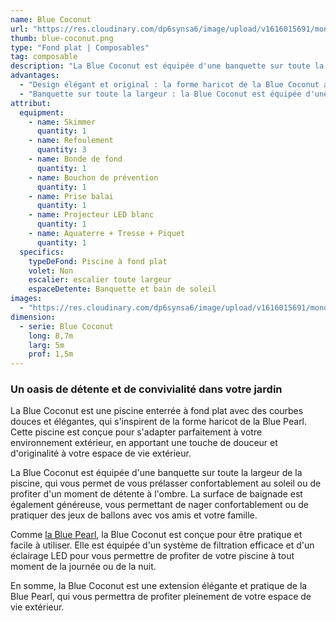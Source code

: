 ```yaml
---
name: Blue Coconut
url: "https://res.cloudinary.com/dp6synsa6/image/upload/v1616015691/monoblocs-fonds-plats/blue-pearl/piscine-blue-coconut-2_oqneyj.jpg"
thumb: blue-coconut.png
type: "Fond plat | Composables"
tag: composable
description: "La Blue Coconut est équipée d'une banquette sur toute la largeur de la piscine, qui vous permet de vous prélasser confortablement au soleil ou de profiter d'un moment de détente à l'ombre. La surface de baignade est également généreuse, vous permettant de nager confortablement ou de pratiquer des jeux de ballons avec vos amis et votre famille."
advantages:
  - "Design élégant et original : la forme haricot de la Blue Coconut apporte une touche de douceur et d'originalité à votre espace de vie extérieur."
  - "Banquette sur toute la largeur : la Blue Coconut est équipée d'une banquette sur toute la largeur de la piscine, qui vous permet de vous prélasser confortablement au soleil ou de profiter d'un moment de détente à l'ombre."
attribut:
  equipment:
    - name: Skimmer
      quantity: 1
    - name: Refoulement
      quantity: 3
    - name: Bonde de fond
      quantity: 1
    - name: Bouchon de prévention
      quantity: 1
    - name: Prise balai
      quantity: 1
    - name: Projecteur LED blanc
      quantity: 1
    - name: Aquaterre + Tresse + Piquet
      quantity: 1
  specifics:
    typeDeFond: Piscine à fond plat
    volet: Non
    escalier: escalier toute largeur
    espaceDetente: Banquette et bain de soleil
images:
  - "https://res.cloudinary.com/dp6synsa6/image/upload/v1616015691/monoblocs-fonds-plats/blue-pearl/piscine-blue-coconut-2_oqneyj.jpg"
dimension:
  - serie: Blue Coconut
    long: 8,7m
    larg: 5m
    prof: 1,5m
---
```


<div class="mt-4 max-w-[720px]">
 <h3 class= "text-primary mb-2 text-center font-semibold">
    Un oasis de détente et de convivialité dans votre jardin 
  </h3>
  La Blue Coconut est une piscine enterrée à fond plat avec des courbes douces et élégantes, qui s'inspirent de la forme haricot de la Blue Pearl. Cette piscine est conçue pour s'adapter parfaitement à votre environnement extérieur, en apportant une touche de douceur et d'originalité à votre espace de vie extérieur.

La Blue Coconut est équipée d'une banquette sur toute la largeur de la piscine, qui vous permet de vous prélasser confortablement au soleil ou de profiter d'un moment de détente à l'ombre. La surface de baignade est également généreuse, vous permettant de nager confortablement ou de pratiquer des jeux de ballons avec vos amis et votre famille.

Comme <span class="text-black font-semibold hover:text-primary">[la Blue Pearl](Blue-Pearl)</span>, la Blue Coconut est conçue pour être pratique et facile à utiliser. Elle est équipée d'un système de filtration efficace et d'un éclairage LED pour vous permettre de profiter de votre piscine à tout moment de la journée ou de la nuit.

En somme, la Blue Coconut est une extension élégante et pratique de la Blue Pearl, qui vous permettra de profiter pleinement de votre espace de vie extérieur.

</div>
